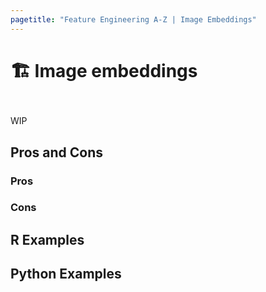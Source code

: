```yaml
---
pagetitle: "Feature Engineering A-Z | Image Embeddings"
---
```


# 🏗️ Image embeddings {#sec-image-embeddings}

::: {style="visibility: hidden; height: 0px;"}
## Image embeddings
:::

WIP

## Pros and Cons

### Pros

### Cons

## R Examples

## Python Examples

